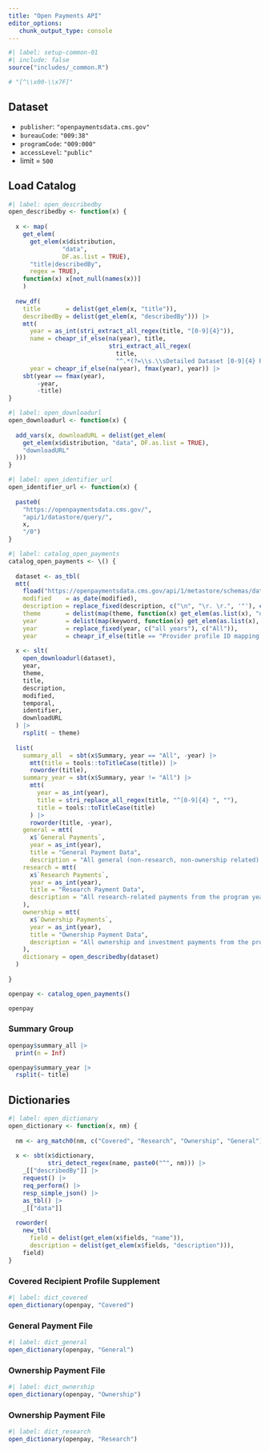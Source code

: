 ```yaml
---
title: "Open Payments API"
editor_options: 
   chunk_output_type: console
---
```

```r
#| label: setup-common-01
#| include: false
source("includes/_common.R")

# "[^\\x00-\\x7F]"
```

## Dataset

   * `publisher`: `"openpaymentsdata.cms.gov"`
   * `bureauCode`: `"009:38"`
   * `programCode`: `"009:000"`
   * `accessLevel`: `"public"`
   * limit = `500`

## Load Catalog

```r
#| label: open_describedby
open_describedby <- function(x) {
  
  x <- map(
    get_elem(
      get_elem(x$distribution, 
               "data", 
               DF.as.list = TRUE),
      "title|describedBy",
      regex = TRUE), 
    function(x) x[not_null(names(x))]
    )
  
  new_df(
    title       = delist(get_elem(x, "title")),
    describedBy = delist(get_elem(x, "describedBy"))) |>
    mtt(
      year = as_int(stri_extract_all_regex(title, "[0-9]{4}")),
      name = cheapr_if_else(na(year), title,
                            stri_extract_all_regex(
                              title, 
                              "^.*(?=\\s.\\sDetailed Dataset [0-9]{4} Reporting Year)")),
      year = cheapr_if_else(na(year), fmax(year), year)) |>
    sbt(year == fmax(year), 
        -year, 
        -title)
}
```


```r
#| label: open_downloadurl
open_downloadurl <- function(x) {
  
  add_vars(x, downloadURL = delist(get_elem(
    get_elem(x$distribution, "data", DF.as.list = TRUE),
    "downloadURL"
  )))
}
```

```r
#| label: open_identifier_url
open_identifier_url <- function(x) {
  
  paste0(
    "https://openpaymentsdata.cms.gov/",
    "api/1/datastore/query/", 
    x, 
    "/0")
}
```

```r
#| label: catalog_open_payments
catalog_open_payments <- \() {
  
  dataset <- as_tbl(
  mtt(
    fload("https://openpaymentsdata.cms.gov/api/1/metastore/schemas/dataset/items?show-reference-ids"), 
    modified    = as_date(modified), 
    description = replace_fixed(description, c("\n", "\r. \r.", '"'), c(". ", "", "")),
    theme       = delist(map(theme, function(x) get_elem(as.list(x), "data"))), 
    year        = delist(map(keyword, function(x) get_elem(as.list(x), "data"))), 
    year        = replace_fixed(year, c("all years"), c("All")),
    year        = cheapr_if_else(title == "Provider profile ID mapping table", "All", year)))
  
  x <- slt(
    open_downloadurl(dataset),
    year,
    theme,
    title,
    description,
    modified,
    temporal,
    identifier,
    downloadURL
  ) |>
    rsplit( ~ theme)
  
  list(
    summary_all  = sbt(x$Summary, year == "All", -year) |>
      mtt(title = tools::toTitleCase(title)) |>
      roworder(title),
    summary_year = sbt(x$Summary, year != "All") |>
      mtt(
        year = as_int(year),
        title = stri_replace_all_regex(title, "^[0-9]{4} ", ""),
        title = tools::toTitleCase(title)
      ) |>
      roworder(title, -year),
    general = mtt(
      x$`General Payments`, 
      year = as_int(year), 
      title = "General Payment Data",
      description = "All general (non-research, non-ownership related) payments from the program year"),
    research = mtt(
      x$`Research Payments`,
      year = as_int(year),
      title = "Research Payment Data",
      description = "All research-related payments from the program year"
    ),
    ownership = mtt(
      x$`Ownership Payments`,
      year = as_int(year),
      title = "Ownership Payment Data",
      description = "All ownership and investment payments from the program year"
    ),
    dictionary = open_describedby(dataset)
  )
  
}

openpay <- catalog_open_payments()

openpay
```

### Summary Group

```r
openpay$summary_all |> 
  print(n = Inf)
```

```r
openpay$summary_year |> 
  rsplit(~ title)
```


## Dictionaries

```r
#| label: open_dictionary
open_dictionary <- function(x, nm) {
  
  nm <- arg_match0(nm, c("Covered", "Research", "Ownership", "General"))  
  
  x <- sbt(x$dictionary, 
           stri_detect_regex(name, paste0("^", nm))) |> 
    _[["describedBy"]] |> 
    request() |> 
    req_perform() |> 
    resp_simple_json() |> 
    as_tbl() |> 
    _[["data"]]
  
  roworder(
    new_tbl(
      field = delist(get_elem(x$fields, "name")),
      description = delist(get_elem(x$fields, "description"))), 
    field)
}
```

### Covered Recipient Profile Supplement

```r
#| label: dict_covered
open_dictionary(openpay, "Covered")
```

### General Payment File

```r
#| label: dict_general
open_dictionary(openpay, "General")
```

### Ownership Payment File

```r
#| label: dict_ownership
open_dictionary(openpay, "Ownership")
```

### Ownership Payment File

```r
#| label: dict_research
open_dictionary(openpay, "Research")
```
